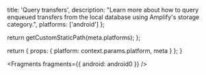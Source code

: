 
  title: 'Query transfers',
  description: "Learn more about how to query enqueued transfers from the local database using Amplify's storage category.",
  platforms: ['android']
};

  return getCustomStaticPath(meta.platforms);
};

  return {
    props: {
      platform: context.params.platform,
      meta
    }
  };
}


<Fragments fragments={{ android: android0 }} />
